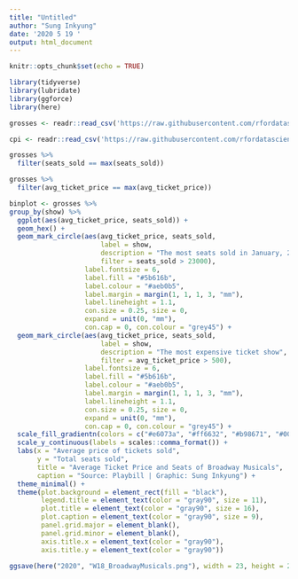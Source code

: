```yaml
---
title: "Untitled"
author: "Sung Inkyung"
date: '2020 5 19 '
output: html_document
---
```


```r
knitr::opts_chunk$set(echo = TRUE)
```

```r
library(tidyverse)
library(lubridate)
library(ggforce)
library(here)
```


```r
grosses <- readr::read_csv('https://raw.githubusercontent.com/rfordatascience/tidytuesday/master/data/2020/2020-04-28/grosses.csv', guess_max = 10000)

cpi <- readr::read_csv('https://raw.githubusercontent.com/rfordatascience/tidytuesday/master/data/2020/2020-04-28/cpi.csv')

grosses %>% 
  filter(seats_sold == max(seats_sold))

grosses %>% 
  filter(avg_ticket_price == max(avg_ticket_price))

```
```r
binplot <- grosses %>% 
group_by(show) %>% 
  ggplot(aes(avg_ticket_price, seats_sold)) +
  geom_hex() +
  geom_mark_circle(aes(avg_ticket_price, seats_sold, 
                       label = show, 
                       description = "The most seats sold in January, 2017", 
                       filter = seats_sold > 23000),
                   label.fontsize = 6, 
                   label.fill = "#5b616b", 
                   label.colour = "#aeb0b5", 
                   label.margin = margin(1, 1, 1, 3, "mm"),
                   label.lineheight = 1.1, 
                   con.size = 0.25, size = 0, 
                   expand = unit(0, "mm"),  
                   con.cap = 0, con.colour = "grey45") +
  geom_mark_circle(aes(avg_ticket_price, seats_sold, 
                       label = show, 
                       description = "The most expensive ticket show", 
                       filter = avg_ticket_price > 500),
                   label.fontsize = 6, 
                   label.fill = "#5b616b", 
                   label.colour = "#aeb0b5", 
                   label.margin = margin(1, 1, 1, 3, "mm"),
                   label.lineheight = 1.1, 
                   con.size = 0.25, size = 0, 
                   expand = unit(0, "mm"),  
                   con.cap = 0, con.colour = "grey45") +
  scale_fill_gradientn(colors = c("#e6073a", "#ff6632", "#b98671", "#0094fb", "#b3e835")) +
  scale_y_continuous(labels = scales::comma_format()) +
  labs(x = "Average price of tickets sold",
       y = "Total seats sold",
       title = "Average Ticket Price and Seats of Broadway Musicals",
       caption = "Source: Playbill | Graphic: Sung Inkyung") +
  theme_minimal() +
  theme(plot.background = element_rect(fill = "black"),
        legend.title = element_text(color = "gray90", size = 11),
        plot.title = element_text(color = "gray90", size = 16),
        plot.caption = element_text(color = "gray90", size = 9),
        panel.grid.major = element_blank(),
        panel.grid.minor = element_blank(),
        axis.title.x = element_text(color = "gray90"),
        axis.title.y = element_text(color = "gray90"))

ggsave(here("2020", "W18_BroadwayMusicals.png"), width = 23, height = 20, units = "cm")
```

